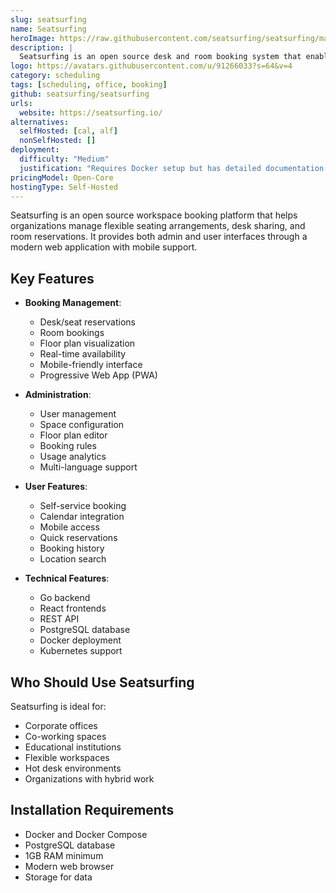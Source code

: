 ```yaml
---
slug: seatsurfing
name: Seatsurfing
heroImage: https://raw.githubusercontent.com/seatsurfing/seatsurfing/main/.github/booking-ui.png
description: |
  Seatsurfing is an open source desk and room booking system that enables organizations to manage flexible workspaces, hot desking, and meeting room reservations through a modern web interface.
logo: https://avatars.githubusercontent.com/u/91266033?s=64&v=4
category: scheduling
tags: [scheduling, office, booking]
github: seatsurfing/seatsurfing
urls:
  website: https://seatsurfing.io/
alternatives:
  selfHosted: [cal, alf]
  nonSelfHosted: []
deployment:
  difficulty: "Medium"
  justification: "Requires Docker setup but has detailed documentation and example configurations."
pricingModel: Open-Core
hostingType: Self-Hosted
---
```


Seatsurfing is an open source workspace booking platform that helps organizations manage flexible seating arrangements, desk sharing, and room reservations. It provides both admin and user interfaces through a modern web application with mobile support.

## Key Features

- **Booking Management**:

  - Desk/seat reservations
  - Room bookings
  - Floor plan visualization
  - Real-time availability
  - Mobile-friendly interface
  - Progressive Web App (PWA)

- **Administration**:

  - User management
  - Space configuration
  - Floor plan editor
  - Booking rules
  - Usage analytics
  - Multi-language support

- **User Features**:

  - Self-service booking
  - Calendar integration
  - Mobile access
  - Quick reservations
  - Booking history
  - Location search

- **Technical Features**:
  - Go backend
  - React frontends
  - REST API
  - PostgreSQL database
  - Docker deployment
  - Kubernetes support

## Who Should Use Seatsurfing

Seatsurfing is ideal for:

- Corporate offices
- Co-working spaces
- Educational institutions
- Flexible workspaces
- Hot desk environments
- Organizations with hybrid work

## Installation Requirements

- Docker and Docker Compose
- PostgreSQL database
- 1GB RAM minimum
- Modern web browser
- Storage for data
